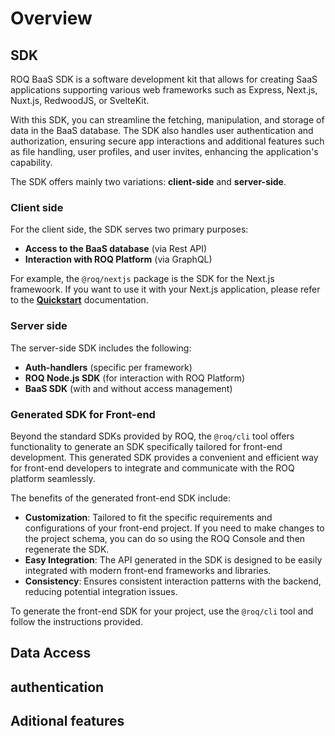 # Overview

## SDK

ROQ BaaS SDK is a software development kit that allows for creating SaaS applications supporting various web frameworks such as Express, Next.js, Nuxt.js, RedwoodJS, or SvelteKit.

With this SDK, you can streamline the fetching, manipulation, and storage of data in the BaaS database. The SDK also handles user authentication and authorization, ensuring secure app interactions and additional features such as file handling, user profiles, and user invites, enhancing the application's capability.

The SDK offers mainly two variations: **client-side** and **server-side**. 

### Client side

For the client side, the SDK serves two primary purposes:

- **Access to the BaaS database** (via Rest API)
- **Interaction with ROQ Platform** (via GraphQL)

For example, the `@roq/nextjs` package is the SDK for the Next.js framewoork. If you want to use it with your Next.js application, please refer to the [**Quickstart**](/next-js/quickstart) documentation.

### Server side

The server-side SDK includes the following:

- **Auth-handlers** (specific per framework)
- **ROQ Node.js SDK** (for interaction with ROQ Platform)
- **BaaS SDK** (with and without access management)

### Generated SDK for Front-end

Beyond the standard SDKs provided by ROQ, the `@roq/cli` tool offers functionality to generate an SDK specifically tailored for front-end development. This generated SDK provides a convenient and efficient way for front-end developers to integrate and communicate with the ROQ platform seamlessly.

The benefits of the generated front-end SDK include:

- **Customization**: Tailored to fit the specific requirements and configurations of your front-end project. If you need to make changes to the project schema, you can do so using the ROQ Console and then regenerate the SDK.
- **Easy Integration**: The API generated in the SDK is designed to be easily integrated with modern front-end frameworks and libraries.
- **Consistency**: Ensures consistent interaction patterns with the backend, reducing potential integration issues.

To generate the front-end SDK for your project, use the `@roq/cli` tool and follow the instructions provided.

## Data Access

## authentication

## Aditional features


